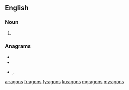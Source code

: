 {{also|Agons}}
==English==

===Noun===
{{head|en|noun plural form}}

# {{plural of|agon|lang=en}}

===Anagrams===
* {{l|en|Gaons}}
* {{l|en|Goans}}
* {{l|en|sango}}, {{l|en|Sango}}

[[ar:agons]]
[[fr:agons]]
[[fy:agons]]
[[ku:agons]]
[[mg:agons]]
[[my:agons]]